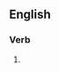 ==English==

===Verb===
{{head|en|verb form}}

# {{present participle of|habilitate|lang=en|nocat=1}}